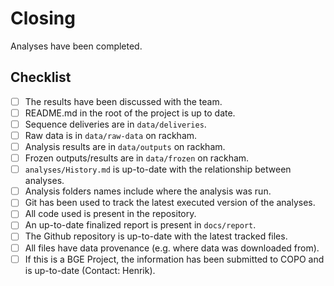 # Closing

Analyses have been completed.

## Checklist

- [ ] The results have been discussed with the team.
- [ ] README.md in the root of the project is up to date.
- [ ] Sequence deliveries are in `data/deliveries`.
- [ ] Raw data is in `data/raw-data` on rackham.
- [ ] Analysis results are in `data/outputs` on rackham.
- [ ] Frozen outputs/results are in `data/frozen` on rackham.
- [ ] `analyses/History.md` is up-to-date with the relationship between analyses.
- [ ] Analysis folders names include where the analysis was run.
- [ ] Git has been used to track the latest executed version of the analyses.
- [ ] All code used is present in the repository.
- [ ] An up-to-date finalized report is present in `docs/report`.
- [ ] The Github repository is up-to-date with the latest tracked files.
- [ ] All files have data provenance (e.g. where data was downloaded from).
- [ ] If this is a BGE Project, the information has been submitted to COPO and is up-to-date (Contact: Henrik).

